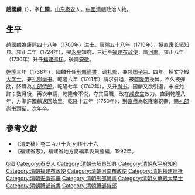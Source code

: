'''趙國麟'''（{{bd|1673年||1751年|catIdx=Z}}），字'''仁圃'''，[[山东|山东]][[泰安|泰安]]人。[[中國|中國]][[清朝|清朝]]政治人物。

== 生平 ==
趙國麟為[[康熙|康熙]]四十八年（1709年）进士。康熙五十八年（1719年），授[[直隶|直隶]][[长垣|长垣]]知县。雍正二年（1724年），擢[[永平|永平]]知府。三迁至[[福建|福建]][[布政使|布政使]]，調[[河南|河南]]。雍正八年（1730年）升任[[福建巡抚|福建巡抚]]。後調[[安徽|安徽]]。

[[乾隆|乾隆]]三年（1738年），國麟升任[[刑部尚書|刑部尚書]]，调[[礼部|礼部]]，兼领[[国子监|国子监]]。四年，授文华殿[[大学士|大学士]]，兼[[礼部尚书|礼部尚书]]。乾隆六年（1741年）請求引退，被[[乾隆帝|乾隆帝]]挽留。不久被彈劾，降職為[[礼部|礼部]][[侍郎|侍郎]]。乾隆七年（1742年），又升[[尚书|尚书]]。国麟又欲引退，未被允許；數月後，再次申請，乾隆帝不悦，夺其官職，改在[[咸安宫|咸安宫]]效力。直到乾隆八年，方準許國麟返回故里。乾隆十五年（1750年），到[[京师|京师]]為乾隆帝祝壽，赐[[礼部尚书|礼部尚书]]頭衔。次年卒。

==參考文獻==
*《清史稿》卷二百八十九 列传七十六
*《福建省志》，福建省地方誌編纂委員會編，1992年。

{{start box}}
{{s-before|[[劉世民|劉世民]]}}
{{s-title|[[福建巡撫|福建巡撫]]|1730年上任}}
{{s-after|[[盧焯|盧焯]]}}
{{end box}}

{{康熙四十八年己丑科殿試金榜}}

{{Authority control}}

{{DEFAULTSORT:Zhao趙}}
[[Category:趙姓|G國]]
[[Category:泰安人|Category:泰安人]]
[[Category:清朝长垣县知县|Category:清朝长垣县知县]]
[[Category:清朝永平府知府|Category:清朝永平府知府]]
[[Category:清朝福建布政使|Category:清朝福建布政使]]
[[Category:清朝河南布政使|Category:清朝河南布政使]]
[[Category:清朝福建巡抚|Category:清朝福建巡抚]]
[[Category:清朝安徽巡撫|Category:清朝安徽巡撫]]
[[Category:清朝刑部尚書|Category:清朝刑部尚書]]
[[Category:清朝文華殿大學士|Category:清朝文華殿大學士]]
[[Category:清朝禮部尚書|Category:清朝禮部尚書]]
[[Category:清朝禮部侍郎|Category:清朝禮部侍郎]]


{{清朝人物小作品}}